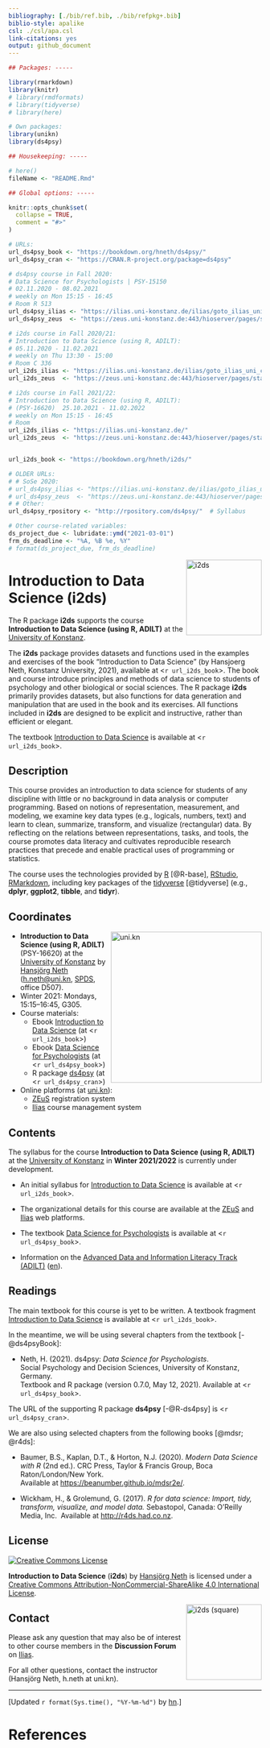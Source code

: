 ```yaml
---
bibliography: [./bib/ref.bib, ./bib/refpkg+.bib]
biblio-style: apalike
csl: ./csl/apa.csl
link-citations: yes
output: github_document
---
```


<!-- README.md is generated from README.Rmd. Please edit the .Rmd file. -->

```r
## Packages: ----- 

library(rmarkdown)
library(knitr)
# library(rmdformats)
# library(tidyverse)
# library(here)

# Own packages: 
library(unikn)
library(ds4psy)

## Housekeeping: -----

# here()
fileName <- "README.Rmd"

## Global options: ----- 

knitr::opts_chunk$set(
  collapse = TRUE,
  comment = "#>"
)
```

```r
# URLs: 
url_ds4psy_book <- "https://bookdown.org/hneth/ds4psy/"
url_ds4psy_cran <- "https://CRAN.R-project.org/package=ds4psy"

# ds4psy course in Fall 2020:
# Data Science for Psychologists | PSY-15150 
# 02.11.2020 - 08.02.2021
# weekly on Mon	15:15 - 16:45
# Room R 513
url_ds4psy_ilias <- "https://ilias.uni-konstanz.de/ilias/goto_ilias_uni_crs_1077327.html"  # ds4psy
url_ds4psy_zeus  <- "https://zeus.uni-konstanz.de:443/hioserver/pages/startFlow.xhtml?_flowId=detailView-flow&unitId=5101&periodId=181" 

# i2ds course in Fall 2020/21: 
# Introduction to Data Science (using R, ADILT): 
# 05.11.2020 - 11.02.2021
# weekly on Thu	13:30 - 15:00
# Room C 336 
url_i2ds_ilias <- "https://ilias.uni-konstanz.de/ilias/goto_ilias_uni_crs_1077339.html"
url_i2ds_zeus  <- "https://zeus.uni-konstanz.de:443/hioserver/pages/startFlow.xhtml?_flowId=detailView-flow&unitId=86706&periodId=181" 

# i2ds course in Fall 2021/22: 
# Introduction to Data Science (using R, ADILT): 
# (PSY-16620)  25.10.2021 - 11.02.2022
# weekly on Mon	15:15 - 16:45
# Room 
url_i2ds_ilias <- "https://ilias.uni-konstanz.de/"
url_i2ds_zeus  <- "https://zeus.uni-konstanz.de:443/hioserver/pages/startFlow.xhtml?_flowId=detailView-flow&unitId=86706&periodId=558&navigationPosition=hisinoneLehrorganisation,examEventOverviewOwn" 


url_i2ds_book <- "https://bookdown.org/hneth/i2ds/" 

# OLDER URLs:
# # SoSe 2020:
# url_ds4psy_ilias <- "https://ilias.uni-konstanz.de/ilias/goto_ilias_uni_crs_979923.html"
# url_ds4psy_zeus  <- "https://zeus.uni-konstanz.de:443/hioserver/pages/startFlow.xhtml?_flowId=detailView-flow&unitId=5101&periodId=173"
# # Other:
url_ds4psy_rpository <- "http://rpository.com/ds4psy/"  # Syllabus

# Other course-related variables:
ds_project_due <- lubridate::ymd("2021-03-01")
frm_ds_deadline <- "%A, %B %e, %Y"
# format(ds_project_due, frm_ds_deadline)
```

<!-- badges: start: -->
<!-- badges: end. -->

<!-- i2ds logo: -->  
<!-- ![](i2ds_logo_1.png) --> 
<a href="https://www.spds.uni-konstanz.de/">
<img src = "./inst/images/i2ds_logo_1.png" alt = "i2ds" align = "right" width = "150" style = "width: 150px; float: right; border:15;"/>
</a>

# Introduction to Data Science (i2ds) 

The R package **i2ds** supports the course **Introduction to Data Science (using R, ADILT)** at the [University of Konstanz](https://www.uni-konstanz.de/en/). 

<!-- From package description: -->

The **i2ds** package provides datasets and functions used in the examples and exercises of the book "Introduction to Data Science" (by Hansjoerg Neth, Konstanz University, 2021), available at <`r url_i2ds_book`>. 
The book and course introduce principles and methods of data science to students of psychology and other biological or social sciences. 
The R package **i2ds** primarily provides datasets, but also functions for data generation and manipulation that are used in the book and its exercises. All functions included in **i2ds** are designed to be explicit and instructive, rather than efficient or elegant. 

The textbook [Introduction to Data Science](`r url_i2ds_book`) is available at <`r url_i2ds_book`>. 


## Description

<!-- Abstract: [2020-09-17]  -->

<!-- Contents: -->

This course provides an introduction to data science for students of any discipline with little or no background in data analysis or computer programming. 
Based on notions of representation, measurement, and modeling, we examine key data types (e.g., logicals, numbers, text) and learn to clean, summarize, transform, and visualize (rectangular) data. By reflecting on the relations between representations, tasks, and tools, the course promotes data literacy and cultivates reproducible research practices that precede and enable practical uses of programming or statistics.  

<!-- Tools/technology: -->

The course uses the technologies provided by [R](https://www.r-project.org/) [@R-base], [RStudio](https://rstudio.com/), [RMarkdown](https://rmarkdown.rstudio.com/), including key packages of the [tidyverse](https://www.tidyverse.org/) [@tidyverse] (e.g., **dplyr**, **ggplot2**, **tibble**, and **tidyr**). 


## Coordinates

<!-- uni.kn logo and link: -->

<!-- ![](./inst/images/uniKn_logo.png) --> 
<a href = "https://www.uni-konstanz.de/en/">
<img src = "./inst/images/uniKn_logo.png" alt = "uni.kn" align = "right" width = "300px" style = "width: 300px; float: right; border: 20px;"/>
<!-- <img src = "./inst/images/uniKn_logo_s.png" alt = "uni.kn" style = "float: right; border:20;"/> --> 
</a>


<!-- Winter 2021/2022: -->

* **Introduction to Data Science (using R, ADILT)** (PSY-16620) 
at the [University of Konstanz](https://www.uni-konstanz.de/en/) 
by [Hansjörg Neth](https://neth.de/) (<h.neth@uni.kn>, [SPDS](https://www.spds.uni-konstanz.de/), office D507). 
* Winter 2021: Mondays, 15:15--16:45, G305. 
* Course materials: 
    - Ebook [Introduction to Data Science](`r url_i2ds_book`) (at <`r url_i2ds_book`>) 
    - Ebook [Data Science for Psychologists](`r url_ds4psy_book`) (at <`r url_ds4psy_book`>) 
    - R package [ds4psy](`r url_ds4psy_cran`) (at <`r url_ds4psy_cran`>) 

* Online platforms (at [uni.kn](https://www.uni-konstanz.de/en/)): 
    - [ZEuS](`r url_i2ds_zeus`) registration system  
    - [Ilias](`r url_i2ds_ilias`) course management system  

<!-- Add blank line. --> 



## Contents 

The syllabus for the course **Introduction to Data Science (using R, ADILT)** at the [University of Konstanz](https://www.uni-konstanz.de/en/) in **Winter\ 2021/2022** is currently under development. 

- An initial syllabus for [Introduction to Data Science](`r url_i2ds_book`) is available at <`r url_i2ds_book`>. 

- The organizational details for this course are available at the [ZEuS](`r url_i2ds_zeus`) and [Ilias](`r url_i2ds_ilias`) web platforms. 

- The textbook [Data Science for Psychologists](`r url_ds4psy_book`) is available at <`r url_ds4psy_book`>. 

- Information on the [Advanced Data and Information Literacy Track (ADILT)](https://www.uni-konstanz.de/lehren/adilt-projekt/) ([en](https://www.uni-konstanz.de/en/teaching/adilt/)).  


<!-- Add blank line. --> 


## Readings 

The main textbook for this course is yet to be written. 
A textbook fragment [Introduction to Data Science](`r url_i2ds_book`) is available at <`r url_i2ds_book`>. 

In the meantime, we will be using several chapters from the textbook [-@ds4psyBook]: 

- Neth, H. (2021). ds4psy: _Data Science for Psychologists_.  
Social Psychology and Decision Sciences, University of Konstanz, Germany.  
Textbook and R package (version 0.7.0, May 12, 2021). 
Available at <`r url_ds4psy_book`>.  

The URL of the supporting R package **ds4psy** [-@R-ds4psy] is <`r url_ds4psy_cran`>. 


We are also using selected chapters from the following books [@mdsr; @r4ds]: 

- Baumer, B.S., Kaplan, D.T., & Horton, N.J. (2020). _Modern Data Science with R_ (2nd ed.).
CRC Press, Taylor & Francis Group, Boca Raton/London/New York.  
Available at <https://beanumber.github.io/mdsr2e/>.  

- Wickham, H., & Grolemund, G. (2017). _R for data science: Import, tidy, transform, visualize, and model data._ 
Sebastopol, Canada: O'Reilly Media, Inc. 
Available at <http://r4ds.had.co.nz>.  


## License

<!-- (a) Use online image: -->

<a rel="license" href="https://creativecommons.org/licenses/by-nc-sa/4.0/"><img alt="Creative Commons License" style="border-width:0" src="https://i.creativecommons.org/l/by-nc-sa/4.0/88x31.png" /></a>

<!-- (b) Use local image: -->

<!-- <a rel="license" href="https://creativecommons.org/licenses/by-nc-sa/4.0/"><img alt="Creative Commons License" style="border-width:0" src = "./images/CC_BY_NC_SA.png" /></a> -->



<!-- License text:  -->

<span xmlns:dct="http://purl.org/dc/terms/" property="dct:title">**Introduction to Data Science** (**i2ds**)</span> by <a xmlns:cc="http://creativecommons.org/ns#" href="https://neth.de" property="cc:attributionName" rel="cc:attributionURL">Hansjörg Neth</a> is licensed under a <a rel="license" href="https://creativecommons.org/licenses/by-nc-sa/4.0/">Creative Commons Attribution-NonCommercial-ShareAlike 4.0 International License</a>. 


<!-- i2ds logo: -->  
<!-- ![](i2ds_logo_2.png) --> 
<a href="https://www.spds.uni-konstanz.de/">
<img src = "./inst/images/i2ds_logo_2.png" alt = "i2ds (square)" align = "right" width = "150" style = "width: 150px; float: right; border:15;"/>
</a>


## Contact

Please ask any question that may also be of interest to other course members in the **Discussion Forum** on [Ilias](`r url_i2ds_ilias`).  

For all other questions, contact 
the instructor (Hansjörg Neth, h.neth at uni.kn). 


<!-- Footer: -->

----- 

<!-- Update note: -->

[Updated `r format(Sys.time(), "%Y-%m-%d")` by [hn](https://neth.de).]  


<!-- Automatic references: -->

# References

<!-- eof. -->

